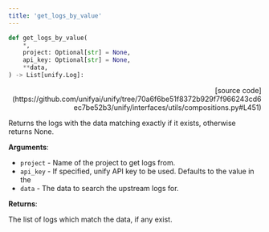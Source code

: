 ```yaml
---
title: 'get_logs_by_value'
---
```


```python
def get_logs_by_value(
    *,
    project: Optional[str] = None,
    api_key: Optional[str] = None,
    **data,
) -> List[unify.Log]:
```

<p align="right">[source code](https://github.com/unifyai/unify/tree/70a6f6be51f8372b929f7f966243cd6ec7be52b3/unify/interfaces/utils/compositions.py#L451)</p>

Returns the logs with the data matching exactly if it exists,
otherwise returns None.

**Arguments**:

- `project` - Name of the project to get logs from.
- `api_key` - If specified, unify API key to be used. Defaults to the value in the
- `data` - The data to search the upstream logs for.



**Returns**:

The list of logs which match the data, if any exist.